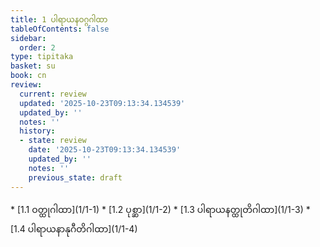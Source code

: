```yaml
---
title: 1 ပါရာယနဝဂ္ဂဂါထာ
tableOfContents: false
sidebar:
  order: 2
type: tipitaka
basket: su
book: cn
review:
  current: review
  updated: '2025-10-23T09:13:34.134539'
  updated_by: ''
  notes: ''
  history:
  - state: review
    date: '2025-10-23T09:13:34.134539'
    updated_by: ''
    notes: ''
    previous_state: draft
---
```



<ReviewStatus review={frontmatter.review} showDetails={true} />

<HypothesisAnnotation frontmatter={frontmatter} />

<DynamicBreadcrumb />



<TableOfContents book="cn" section="1">
* [1.1 ဝတ္ထုဂါထာ](1/1-1)
* [1.2 ပုစ္ဆာ](1/1-2)
* [1.3 ပါရာယနတ္ထုတိဂါထာ](1/1-3)
* [1.4 ပါရာယနာနုဂီတိဂါထာ](1/1-4)
</TableOfContents>